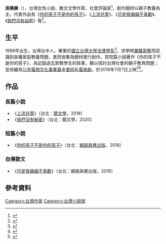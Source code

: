 '''吳曉樂'''（{{bd|1989年|}}），台灣女性小說、散文文學作家、社會評論家<ref>{{cite web |title=吳曉樂 文章列表 |url=https://opinion.udn.com/author/articles/1008/239 |website=鳴人堂 |publisher=聯合新聞網 |access-date=2021-02-08 |archive-date=2020-09-19 |archive-url=https://web.archive.org/web/20200919225953/https://opinion.udn.com/author/articles/1008/239 |dead-url=no }}</ref>，創作題材以親子教養為主，代表作品有《[[你的孩子不是你的孩子_(書)|你的孩子不是你的孩子]]》、《[[上流兒童|上流兒童]]》、《[[可是我偏偏不喜歡|可是我偏偏不喜歡]]》、《[[我們沒有祕密|我們沒有祕密]]》等<ref>{{cite web |author1=蘇岱崙 |title=從《你的孩子不是你的孩子》到《上流兒童》  吳曉樂：父母也不是父母自己的 |url=https://www.parenting.com.tw/article/5077628 |website=親子天下}}</ref>。

== 生平 ==
1989年出生，台灣台中人，畢業於[[國立台灣大學法律學系|國立台灣大學法律學系]]<ref>{{cite news|url=https://medium.com/ntulawazaleafestival/%E6%B4%BB%E5%87%BA%E6%A1%86%E6%9E%B6%E5%A4%96%E3%84%A7%E5%B0%88%E8%A8%AA-%E4%BD%A0%E7%9A%84%E5%AD%A9%E5%AD%90%E4%B8%8D%E6%98%AF%E4%BD%A0%E7%9A%84%E5%AD%A9%E5%AD%90-%E4%BD%9C%E8%80%85%E5%90%B3%E6%9B%89%E6%A8%82-561e43968a1e|title=活出框架外ㄧ專訪《你的孩子不是你的孩子》作者吳曉樂|author=昌晏妤|publisher=[[MEDIUM|MEDIUM]]|date=2019-02-08|accessdate=2021-02-08|archive-date=2021-02-14|archive-url=https://web.archive.org/web/20210214170250/https://medium.com/ntulawazaleafestival/%E6%B4%BB%E5%87%BA%E6%A1%86%E6%9E%B6%E5%A4%96%E3%84%A7%E5%B0%88%E8%A8%AA-%E4%BD%A0%E7%9A%84%E5%AD%A9%E5%AD%90%E4%B8%8D%E6%98%AF%E4%BD%A0%E7%9A%84%E5%AD%A9%E5%AD%90-%E4%BD%9C%E8%80%85%E5%90%B3%E6%9B%89%E6%A8%82-561e43968a1e|dead-url=no}}</ref>。求學時[[兼職|兼職]][[家教|家教]]而認識到各種家庭教養問題，進而收集為題材進行創作。其短篇小說著作《你的孩子不是你的孩子》，為記錄過去家教學生的故事，藉以探討台灣社會的親子教育問題；並改編為[[公共電視文化事業基金會|公共電視文化事業基金會]][[你的孩子不是你的孩子|同名電視劇]]，於2018年7月7日上映<ref>{{cite news|url=https://www.epochtimes.com/b5/17/8/8/n9507069.htm|title=台劇《你的孩子》開拍 觸碰教育敏感議題|author=梁夢竹|publisher=[[大紀元|大紀元]]|date=2017-08-08|accessdate=2021-02-08|archive-date=2019-11-25|archive-url=https://web.archive.org/web/20191125042455/http://www.epochtimes.com/b5/17/8/8/n9507069.htm|dead-url=no}}</ref><ref>{{cite web |title=你的孩子不是你的孩子 |url=https://www.pts.org.tw/OnChildrenPTS/ |website=公共電視文化事業基金會 |access-date=2021-02-08 |archive-date=2021-07-12 |archive-url=https://web.archive.org/web/20210712161232/https://www.pts.org.tw/OnChildrenPTS/ |dead-url=no }}</ref>。

==作品==
===長篇小說===
*《[[上流兒童|上流兒童]]》（台北：[[鏡文學|鏡文學]]，2018）
*《[[我們沒有秘密|我們沒有秘密]]》（台北：鏡文學，2020）

===短篇小說===
*《[[你的孩子不是你的孩子_(書)|你的孩子不是你的孩子]]》（台北：[[網路與書出版|網路與書出版]]，2018）

===自傳散文===
*《[[可是我偏偏不喜歡|可是我偏偏不喜歡]]》（台北：網路與書出版，2019）

== 參考資料 ==
{{reflist}}

[[Category:台灣作家|Category:台灣作家]]
[[Category:台灣小說家|Category:台灣小說家]]